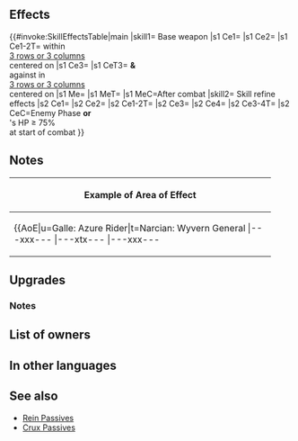 {{Weapon Infobox
|tagid=SID_蒼穹の竜槍
|intID=4217
|image=wep_lc171
|exclusive=1
|weaponType=Lance
|cost=400
|might=16
|range=1
|effect=Inflicts Atk/Def-5 and Special cooldown charge -1 (only highest value applied; does not stack) on foes within 3 rows or 3 columns centered on unit, and those foes suffer guaranteed follow-up attacks during combat.<br><br>Restores 7 HP to unit after combat.
|required=-
|refinePaths=default
|refineSP=400
|refineMedals=500
|refineDews=200
|effectSkill1=If foe initiates combat or foe's HP ≥ 75% at start of combat, inflicts Atk/Def-5 on foe and inflicts penalty on foe's Atk/Def = 15% of unit's Def at start of combat, grants Special cooldown charge +1 to unit per attack (only highest value applied; does not stack), and neutralizes penalties to Atk/Def on unit during combat.
|properties=
}}
==Effects==
{{#invoke:SkillEffectsTable|main
|skill1={{SCi|weapon}} Base weapon
|s1 Ce1={{Eft|Temporary debuffs|Atk/Def|5}}
|s1 Ce2={{Eft|Guard}}
|s1 Ce1-2T={{Tgt|Foes}} within<br>[[3 rows or 3 columns]]<br>centered on {{Tgt|Unit}}
|s1 Ce3={{Eft|Guaranteed Follow-Ups}}
|s1 CeT3={{Tgt|Unit}} '''&''' {{Tgt|Allies}}<br>against {{Tgt|Foes}} in<br>[[3 rows or 3 columns]]<br>centered on {{Tgt|Unit}}
|s1 Me={{Eft|Heal|7}}
|s1 MeT={{Tgt|Unit}}
|s1 MeC=After combat
|skill2={{Si|Wyvern Lance|refine=Skill1}} Skill refine effects
|s2 Ce1={{Eft|Temporary debuffs|Atk/Def|5}}
|s2 Ce2={{Eft|Temporary debuffs|Atk/Def|15% of {{Tgt|Unit}}s' Def<br>at start of combat}}
|s2 Ce1-2T={{Tgt|Foe}}
|s2 Ce3={{Eft|Accelerate Charge}}
|s2 Ce4={{Eft|Neutralize Penalties|Atk/Def}}
|s2 Ce3-4T={{Tgt|Unit}}
|s2 CeC=Enemy Phase '''or'''<br>{{Tgt|Foe}}'s HP ≥ 75%<br>at start of combat
}}
==Notes==
{{Temporary debuffs}}
{{CooldownChargeMinus}}
{{FoesCombatEffect|temporary debuffs and special cooldown charge-1}}
{{Guaranteed follow-up interaction}}
{{AlliesCombatEffect|guaranteed follow-up}}
{{After combat healing}}
{|class="wikitable default mw-collapsible" 
!Example of Area of Effect
|-
|align="middle" style="max-width:450px;margin:auto"|{{AoE|u=Galle: Azure Rider|t=Narcian: Wyvern General
|---xxx---
|---xtx---
|---xxx---
|xxxxxxxxx
|xxxxuxxxx
|xxxxxxxxx
|---xxx---
|---xxx---
|---xxx---
}}
|}
==Upgrades==
{{Weapon Upgrade List}}
===Notes===
{{IfFoeInitiates}}
{{At start of combat}}
{{CooldownChargePlus|name={{St|Wyvern Lance|refine=Skill1}}}}
{{Penalty neutralization|name={{St|Wyvern Lance|refine=Skill1}}}}
==List of owners==
{{Skill Hero List}}
==In other languages==
{{OtherLanguages
|japanese=蒼穹の竜槍
|german=Wyvernlanze
|spanishEU=Lanza de wyvern
|spanishLA=Lanza de wyvern
|french=Lance wyverne
|italian=Lancia viverna
|chineseTW=蒼穹的龍槍
|portuguese=Lança de wyvern
}}
==See also==
{{See also skills|cond=(Description LIKE '%suffer guaranteed follow-up%' OR Description LIKE '%of unit_s Def at start of combat%') AND Exclusive='1'}}
* [[Rein Passives]]
* [[Skill families/C Passives#Crux|Crux Passives]]
{{Weapons Navbox}}